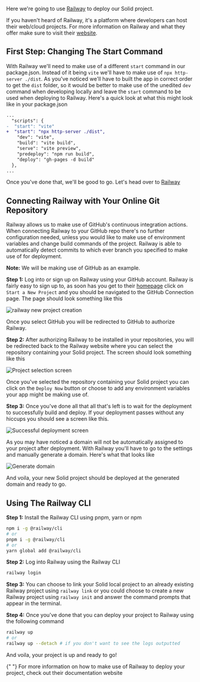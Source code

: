 
<Title>Deploying To Railway</Title>

Here we're going to use [Railway](https://railway.app) to deploy our Solid project.

If you haven't heard of Railway, it's a platform where developers can host their web/cloud projects. For more information on Railway and what they offer make sure to visit their [website](https://railway.app).

## First Step: Changing The Start Command

With Railway we'll need to make use of a different `start` command in our package.json. Instead of it being `vite` we'll have to make use of `npx http-server ./dist`. As you've noticed we'll have to built the app in correct order to get the `dist` folder, so it would be better to make use of the unedited `dev` command when developing locally and leave the `start` command to be used when deploying to Railway. Here's a quick look at what this might look like in your package.json

```diff
...
  "scripts": {
-  "start": "vite"
+  "start": "npx http-server ./dist",
    "dev": "vite",
    "build": "vite build",
    "serve": "vite preview",
    "predeploy": "npm run build",
    "deploy": "gh-pages -d build"
  },
...
```

Once you've done that, we'll be good to go. Let's head over to [Railway](https://railway.app/)

## Connecting Railway with Your Online Git Repository

Railway allows us to make use of GitHub's continuous integration actions. When connecting Railway to your GitHub repo there's no further configuration needed, unless you would like to make use of environment variables and change build commands of the project. Railway is able to automatically detect commits to which ever branch you specified to make use of for deployment.

**Note:** We will be making use of GitHub as an example.

**Step 1:** Log into or sign up on Railway using your GitHub account. Railway is fairly easy to sign up to, as soon has you get to their [homepage](https://railway.app) click on `Start a New Project` and you should be navigated to the GitHub Connection page. The page should look something like this

<img
  src="/images/how-to-guides/deployment/railway-new-project.png"
  alt="railway new project creation"
/>

Once you select GitHub you will be redirected to GitHub to authorize Railway.

**Step 2:** After authorizing Railway to be installed in your repositories, you will be redirected back to the Railway website where you can select the repository containing your Solid project. The screen should look something like this

<img
  src="/images/how-to-guides/deployment/railway-select-project.png"
  alt="Project selection screen"
/>

Once you've selected the repository containing your Solid project you can click on the `Deploy Now` button or choose to add any environment variables your app might be making use of.

**Step 3:** Once you've done all that all that's left is to wait for the deployment to successfully build and deploy. If your deployment passes without any hiccups you should see a screen like this.

<img
  src="/images/how-to-guides/deployment/railway-deploy-success.png"
  alt="Successful deployment screen"
/>

As you may have noticed a domain will not be automatically assigned to your project after deployment. With Railway you'll have to go to the settings and manually generate a domain. Here's what that looks like

<img
  src="/images/how-to-guides/deployment/railway-generate-domain.png"
  alt="Generate domain"
/>

And voila, your new Solid project should be deployed at the generated domain and ready to go.

## Using The Railway CLI

**Step 1:** Install the Railway CLI using pnpm, yarn or npm

```bash
npm i -g @railway/cli
# or
pnpm i -g @railway/cli
# or
yarn global add @railway/cli
```

**Step 2:** Log into Railway using the Railway CLI
```bash
railway login
```

**Step 3:** You can choose to link your Solid local project to an already existing Railway project using `railway link` or you could choose to create a new Railway project using `railway init` and answer the command prompts that appear in the terminal.

**Step 4:** Once you've done that you can deploy your project to Railway using the following command

```bash
railway up
# or 
railway up --detach # if you don't want to see the logs outputted
```

And voila, your project is up and ready to go!

<Aside>
  {" "}
  For more information on how to make use of Railway to deploy your project, check
  out their <Link href="https://docs.railway.app" target="_blank">documentation website</Link>
</Aside>
